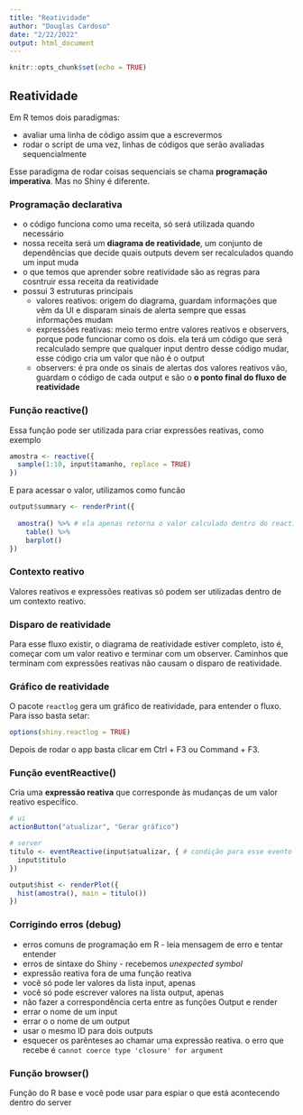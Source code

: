```yaml
---
title: "Reatividade"
author: "Douglas Cardoso"
date: "2/22/2022"
output: html_document
---
```


```r
knitr::opts_chunk$set(echo = TRUE)
```

## Reatividade 

Em R temos dois paradigmas:

* avaliar uma linha de código assim que a escrevermos
* rodar o script de uma vez, linhas de códigos que serão avaliadas sequencialmente

Esse paradigma de rodar coisas sequenciais se chama **programação imperativa**. Mas no Shiny é diferente.

### Programação declarativa

* o código funciona como uma receita, só será utilizada quando necessário
* nossa receita será um **diagrama de reatividade**, um conjunto de dependências que decide quais outputs devem ser recalculados quando um input muda
* o que temos que aprender sobre reatividade são as regras para cosntruir essa receita da reatividade 
* possui 3 estruturas principais
  + valores reativos: origem do diagrama, guardam informações que vêm da UI e disparam sinais de alerta sempre que essas informações mudam
  + expressões reativas: meio termo entre valores reativos e observers, porque pode funcionar como os dois. ela terá um código que será recalculado sempre que qualquer input dentro desse código mudar, esse código cria um valor que não é o output 
  + observers: é pra onde os sinais de alertas dos valores reativos vão, guardam o código de cada output e são o **o ponto final do fluxo de reatividade**

### Função reactive()

Essa função pode ser utilizada para criar expressões reativas, como exemplo

```r
amostra <- reactive({
  sample(1:10, input$tamanho, replace = TRUE)
})
```

E para acessar o valor, utilizamos como funcão
```r
output$summary <- renderPrint({
  
  amostra() %>% # ela apenas retorna o valor calculado dentro do reactive
    table() %>% 
    barplot()
})
```

### Contexto reativo

Valores reativos e expressões reativas só podem ser utilizadas dentro de um contexto reativo.

### Disparo de reatividade

Para esse fluxo existir, o diagrama de reatividade estiver completo, isto é, começar com um valor reativo e terminar com um observer. Caminhos que terminam com expressões reativas não causam o disparo de reatividade.

### Gráfico de reatividade

O pacote `reactlog` gera um gráfico de reatividade, para entender o fluxo. Para isso basta setar:

```r
options(shiny.reactlog = TRUE)
```

Depois de rodar o app basta clicar em Ctrl + F3 ou Command + F3.

### Função eventReactive()

Cria uma **expressão reativa** que corresponde às mudanças de um valor reativo específico.

```r
# ui
actionButton("atualizar", "Gerar gráfico")

# server
titulo <- eventReactive(input$atualizar, { # condição para esse evento rodar
  input$titulo
})

output$hist <- renderPlot({
  hist(amostra(), main = titulo())
})
```

### Corrigindo erros (debug)

* erros comuns de programação em R - leia mensagem de erro e tentar entender
* erros de sintaxe do Shiny - recebemos *unexpected symbol*
* expressão reativa fora de uma função reativa
* você só pode ler valores da lista input, apenas
* você só pode escrever valores na lista output, apenas
* não fazer a correspondência certa entre as funções Output e render
* errar o nome de um input
* errar o o nome de um output
* usar o mesmo ID para dois outputs
* esquecer os parênteses ao chamar uma expressão reativa. o erro que recebe é `cannot coerce type 'closure' for argument`

### Função browser()

Função do R base e você pode usar para espiar o que está acontecendo dentro do server


